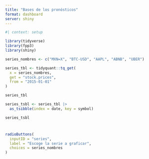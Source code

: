 ```yaml
---
title: "Bases de los pronósticos"
format: dashboard
server: shiny
---
```


```r
#| context: setup

library(tidyverse)
library(fpp3)
library(shiny)

series_nombres <- c("MXN=X", "BTC-USD", "AAPL", "ABNB", "UBER")

series_tbl <- tidyquant::tq_get(
  x = series_nombres,
  get = "stock.prices",
  from = "2015-01-01"
)

series_tbl
```

```r
series_tsbl <- series_tbl |> 
  as_tsibble(index = date, key = symbol)

series_tsbl
```

# {.sidebar}

```r
radioButtons(
  inputID = "series",
  label = "Escoge la serie a graficar",
  choices = series_nombres
)
```

